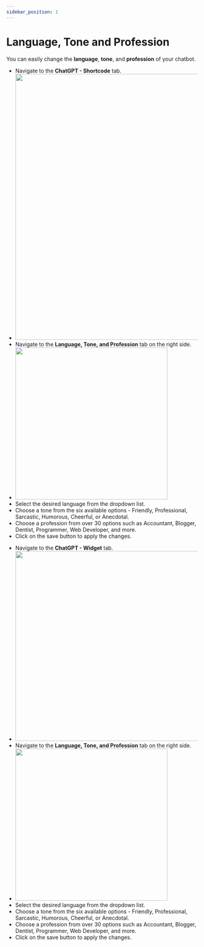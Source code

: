```yaml
---
sidebar_position: 1
---
```



# Language, Tone and Profession

You can easily change the **language**, **tone**, and **profession** of your chatbot.

<Tabs>
  <TabItem value="shortcode" label="Shortcode" default>
    <ul>
        <li>Navigate to the <b>ChatGPT - Shortcode</b> tab.</li>
        <li><img src={ShortCode4} width="700" /></li>
        <li>Navigate to the <b>Language, Tone, and Profession</b> tab on the right side.</li>
        <li><img src={LSP} width="400" /></li>
        <li>Select the desired language from the dropdown list.</li>
        <li>Choose a tone from the six available options - Friendly, Professional, Sarcastic, Humorous, Cheerful, or Anecdotal.</li>
        <li>Choose a profession from over 30 options such as Accountant, Blogger, Dentist, Programmer, Web Developer, and more.</li>
        <li>Click on the save button to apply the changes.</li>
    </ul>
  </TabItem>
  <TabItem value="widget" label="Widget">
        <ul>
        <li>Navigate to the <b>ChatGPT - Widget</b> tab.</li>
        <li><img src={Widget3} width="500" /></li>
        <li>Navigate to the <b>Language, Tone, and Profession</b> tab on the right side.</li>
        <li><img src={LSPWidget} width="400" /></li>
        <li>Select the desired language from the dropdown list.</li>
        <li>Choose a tone from the six available options - Friendly, Professional, Sarcastic, Humorous, Cheerful, or Anecdotal.</li>
        <li>Choose a profession from over 30 options such as Accountant, Blogger, Dentist, Programmer, Web Developer, and more.</li>
        <li>Click on the save button to apply the changes.</li>
    </ul>
  </TabItem>
</Tabs>